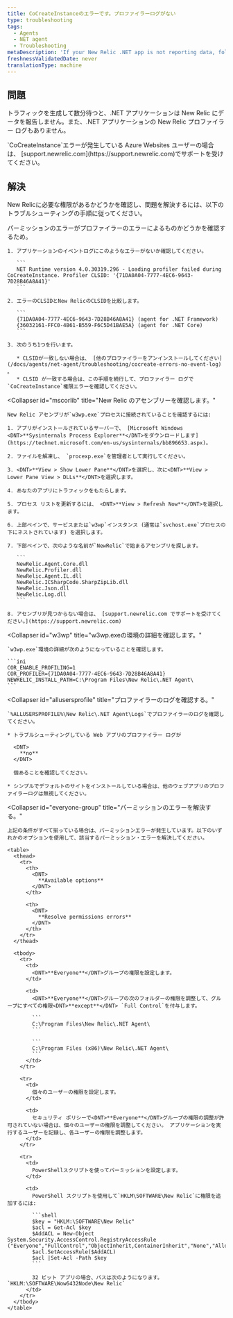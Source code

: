```yaml
---
title: CoCreateInstanceのエラーです。プロファイラーログがない
type: troubleshooting
tags:
  - Agents
  - NET agent
  - Troubleshooting
metaDescription: 'If your New Relic .NET app is not reporting data, follow these troubleshooting steps to check for CoCreateInstance errors related to permissions.'
freshnessValidatedDate: never
translationType: machine
---
```


## 問題

トラフィックを生成して数分待つと、.NET アプリケーションは New Relic にデータを報告しません。また、.NET アプリケーションの New Relic プロファイラー ログもありません。

<Callout variant="important">
  `CoCreateInstance`エラーが発生している Azure Websites ユーザーの場合は、 [support.newrelic.com](https://support.newrelic.com)でサポートを受けてください。
</Callout>

## 解決

New Relicに必要な権限があるかどうかを確認し、問題を解決するには、以下のトラブルシューティングの手順に従ってください。

<CollapserGroup>
  <Collapser
    id="clsid-errors"
    title="プロファイラーのCLSIDエラーをチェックします。"
  >
    パーミッションのエラーがプロファイラーのエラーによるものかどうかを確認するため。

    1. アプリケーションのイベントログにこのようなエラーがないか確認してください。

       ```
       NET Runtime version 4.0.30319.296 - Loading profiler failed during CoCreateInstance. Profiler CLSID: '{71DA0A04-7777-4EC6-9643-7D28B46A8A41}'
       ```

    2. エラーのCLSIDとNew RelicのCLSIDを比較します。

       ```
       {71DA0A04-7777-4EC6-9643-7D28B46A8A41} (agent for .NET Framework)
       {36032161-FFC0-4B61-B559-F6C5D41BAE5A} (agent for .NET Core)
       ```

    3. 次のうち1つを行います。

       * CLSIDが一致しない場合は、 [他のプロファイラーをアンインストールしてください](/docs/agents/net-agent/troubleshooting/cocreate-errors-no-event-log) 。
       * CLSID が一致する場合は、この手順を続行して、プロファイラー ログで`CoCreateInstance`権限エラーを確認してください。
  </Collapser>

  <Collapser
    id="mscorlib"
    title="New Relic のアセンブリーを確認します。"
  >
    New Relic アセンブリが`w3wp.exe`プロセスに接続されていることを確認するには:

    1. アプリがインストールされているサーバーで、 [Microsoft Windows <DNT>**Sysinternals Process Explorer**</DNT>をダウンロードします](https://technet.microsoft.com/en-us/sysinternals/bb896653.aspx)。

    2. ファイルを解凍し、 `procexp.exe`を管理者として実行してください。

    3. <DNT>**View > Show Lower Pane**</DNT>を選択し、次に<DNT>**View > Lower Pane View > DLLs**</DNT>を選択します。

    4. あなたのアプリにトラフィックをもたらします。

    5. プロセス リストを更新するには、 <DNT>**View > Refresh Now**</DNT>を選択します。

    6. 上部ペインで、サービスまたは`w3wp`インスタンス (通常は`svchost.exe`プロセスの下にネストされています) を選択します。

    7. 下部ペインで、次のような名前が`NewRelic`で始まるアセンブリを探します。

       ```
       NewRelic.Agent.Core.dll
       NewRelic.Profiler.dll
       NewRelic.Agent.IL.dll
       NewRelic.ICSharpCode.SharpZipLib.dll
       NewRelic.Json.dll
       NewRelic.Log.dll
       ```

    8. アセンブリが見つからない場合は、 [support.newrelic.com でサポートを受けてください。](https://support.newrelic.com)
  </Collapser>

  <Collapser
    id="w3wp"
    title="w3wp.exeの環境の詳細を確認します。"
  >
    `w3wp.exe`環境の詳細が次のようになっていることを確認します。

    ```ini
    COR_ENABLE_PROFILING=1
    COR_PROFILER={71DA0A04-7777-4EC6-9643-7D28B46A8A41}
    NEWRELIC_INSTALL_PATH=C:\Program Files\New Relic\.NET Agent\
    ```
  </Collapser>

  <Collapser
    id="allusersprofile"
    title="プロファイラーのログを確認する。"
  >
    `%ALLUSERSPROFILE%\New Relic\.NET Agent\Logs`でプロファイラーのログを確認してください。

    * トラブルシューティングしている Web アプリのプロファイラー ログが

      <DNT>
        **no**
      </DNT>

      個あることを確認してください。

    * シンプルでデフォルトのサイトをインストールしている場合は、他のウェブアプリのプロファイラーログは無視してください。
  </Collapser>

  <Collapser
    id="everyone-group"
    title="パーミッションのエラーを解決する。"
  >
    上記の条件がすべて揃っている場合は、パーミッションエラーが発生しています。以下のいずれかのオプションを使用して、該当するパーミッション・エラーを解決してください。

    <table>
      <thead>
        <tr>
          <th>
            <DNT>
              **Available options**
            </DNT>
          </th>

          <th>
            <DNT>
              **Resolve permissions errors**
            </DNT>
          </th>
        </tr>
      </thead>

      <tbody>
        <tr>
          <td>
            <DNT>**Everyone**</DNT>グループの権限を設定します。
          </td>

          <td>
            <DNT>**Everyone**</DNT>グループの次のフォルダーの権限を調整して、グループにすべての権限<DNT>**except**</DNT> `Full Control`を付与します。

            ```
            C:\Program Files\New Relic\.NET Agent\
            ```

            ```
            C:\Program Files (x86)\New Relic\.NET Agent\
            ```
          </td>
        </tr>

        <tr>
          <td>
            個々のユーザーの権限を設定します。
          </td>

          <td>
            セキュリティ ポリシーで<DNT>**Everyone**</DNT>グループの権限の調整が許可されていない場合は、個々のユーザーの権限を調整してください。 アプリケーションを実行するユーザーを記録し、各ユーザーの権限を調整します。
          </td>
        </tr>

        <tr>
          <td>
            PowerShellスクリプトを使ってパーミッションを設定します。
          </td>

          <td>
            PowerShell スクリプトを使用して`HKLM\SOFTWARE\New Relic`に権限を追加するには:

            ```shell
            $key = "HKLM:\SOFTWARE\New Relic"
            $acl = Get-Acl $key
            $AddACL = New-Object System.Security.AccessControl.RegistryAccessRule ("Everyone","FullControl","ObjectInherit,ContainerInherit","None","Allow")
            $acl.SetAccessRule($AddACL)
            $acl |Set-Acl -Path $key
            ```

            32 ビット アプリの場合、パスは次のようになります。 `HKLM:\SOFTWARE\Wow6432Node\New Relic`
          </td>
        </tr>
      </tbody>
    </table>
  </Collapser>
</CollapserGroup>
